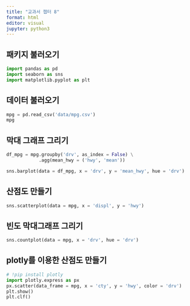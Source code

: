 ```yaml
---
title: "교과서 챕터 8"
format: html
editor: visual
jupyter: python3
---
```


## 패키지 불러오기

```python
import pandas as pd
import seaborn as sns
import matplotlib.pyplot as plt
```

## 데이터 불러오기

```python
mpg = pd.read_csv('data/mpg.csv')
mpg
```

## 막대 그래프 그리기

```python
df_mpg = mpg.groupby('drv', as_index = False) \
            .agg(mean_hwy = ('hwy', 'mean'))

sns.barplot(data = df_mpg, x = 'drv', y = 'mean_hwy', hue = 'drv')
```

## 산점도 만들기

```python
sns.scatterplot(data = mpg, x = 'displ', y = 'hwy')
```

## 빈도 막대그래프 그리기

```python
sns.countplot(data = mpg, x = 'drv', hue = 'drv')
```

## plotly를 이용한 산점도 만들기

```python
# !pip install plotly
import plotly.express as px
px.scatter(data_frame = mpg, x = 'cty', y = 'hwy', color = 'drv')
plt.show()
plt.clf()
```
